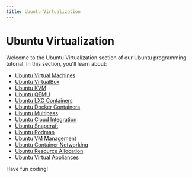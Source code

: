 ```yaml
---
title: Ubuntu Virtualization
---
```


# Ubuntu Virtualization

Welcome to the Ubuntu Virtualization section of our Ubuntu programming tutorial. In this section, you'll learn about:

- [Ubuntu Virtual Machines](./0-ubuntu-virtual-machines.mdx)
- [Ubuntu VirtualBox](./1-ubuntu-virtualbox.mdx)
- [Ubuntu KVM](./2-ubuntu-kvm.mdx)
- [Ubuntu QEMU](./3-ubuntu-qemu.mdx)
- [Ubuntu LXC Containers](./4-ubuntu-lxc-containers.mdx)
- [Ubuntu Docker Containers](./5-ubuntu-docker-containers.mdx)
- [Ubuntu Multipass](./6-ubuntu-multipass.mdx)
- [Ubuntu Cloud Integration](./7-ubuntu-cloud-integration.mdx)
- [Ubuntu Snapcraft](./8-ubuntu-snapcraft.mdx)
- [Ubuntu Podman](./9-ubuntu-podman.mdx)
- [Ubuntu VM Management](./10-ubuntu-vm-management.mdx)
- [Ubuntu Container Networking](./11-ubuntu-container-networking.mdx)
- [Ubuntu Resource Allocation](./12-ubuntu-resource-allocation.mdx)
- [Ubuntu Virtual Appliances](./13-ubuntu-virtual-appliances.mdx)

Have fun coding!